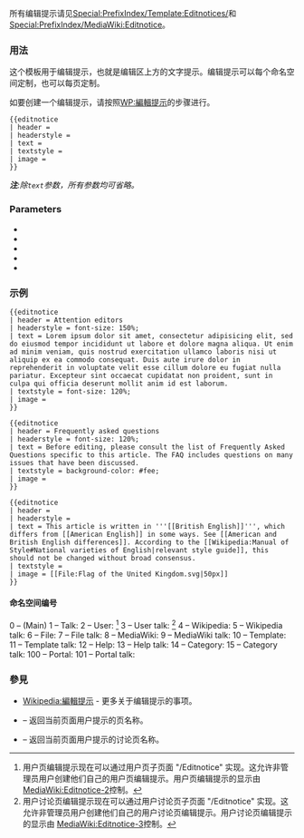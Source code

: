 {{Documentation subpage}}
{{Used in system|[[Special:前缀索引/MediaWiki:Editnotice-|MediaWiki:Editnotice-*]]}}
{{缺乏中文说明}}
<!-- 在本行下編輯模板說明 -->
所有编辑提示请见[[Special:PrefixIndex/Template:Editnotices/]]和[[Special:PrefixIndex/MediaWiki:Editnotice]]。
=== 用法 ===

这个模板用于编辑提示，也就是编辑区上方的文字提示。编辑提示可以每个命名空间定制，也可以每页定制。

如要创建一个编辑提示，请按照[[WP:編輯提示]]的步骤进行。

<pre>
{{editnotice
| header =
| headerstyle =
| text =
| textstyle =
| image =
}}
</pre>

'''''注''':除<code>text</code>参数，所有参数均可省略。''

=== Parameters ===
<!---{{para|id}} 不明含义 --->
* {{para|header|头部文本}}
* {{para|headerstyle|头部文本的CSS格式}}
* {{para|text|主要文本}}
* {{para|textstyle|主要文本的CSS格式}}
* {{para|image|图片}}

=== 示例 ===

<pre>
{{editnotice
| header = Attention editors
| headerstyle = font-size: 150%;
| text = Lorem ipsum dolor sit amet, consectetur adipisicing elit, sed do eiusmod tempor incididunt ut labore et dolore magna aliqua. Ut enim ad minim veniam, quis nostrud exercitation ullamco laboris nisi ut aliquip ex ea commodo consequat. Duis aute irure dolor in reprehenderit in voluptate velit esse cillum dolore eu fugiat nulla pariatur. Excepteur sint occaecat cupidatat non proident, sunt in culpa qui officia deserunt mollit anim id est laborum.
| textstyle = font-size: 120%;
| image =
}}
</pre>
{{editnotice
| header = Attention editors
| headerstyle = font-size: 150%;
| text = Lorem ipsum dolor sit amet, consectetur adipisicing elit, sed do eiusmod tempor incididunt ut labore et dolore magna aliqua. Ut enim ad minim veniam, quis nostrud exercitation ullamco laboris nisi ut aliquip ex ea commodo consequat. Duis aute irure dolor in reprehenderit in voluptate velit esse cillum dolore eu fugiat nulla pariatur. Excepteur sint occaecat cupidatat non proident, sunt in culpa qui officia deserunt mollit anim id est laborum.
| textstyle = font-size: 120%;
| image =
}}

<pre>
{{editnotice
| header = Frequently asked questions
| headerstyle = font-size: 120%;
| text = Before editing, please consult the list of Frequently Asked Questions specific to this article. The FAQ includes questions on many issues that have been discussed.
| textstyle = background-color: #fee;
| image =
}}
</pre>
{{editnotice
| header = Frequently asked questions
| headerstyle = font-size: 120%;
| text = Before editing, please consult the list of Frequently Asked Questions specific to this article. The FAQ includes questions on many issues that have been discussed.
| textstyle = background-color: #fee;
| image =
}}

<pre>
{{editnotice
| header =
| headerstyle =
| text = This article is written in '''[[British English]]''', which differs from [[American English]] in some ways. See [[American and British English differences]]. According to the [[Wikipedia:Manual of Style#National varieties of English|relevant style guide]], this should not be changed without broad consensus.
| textstyle =
| image = [[File:Flag of the United Kingdom.svg|50px]]
}}
</pre>
{{editnotice
| header =
| headerstyle =
| text = This article is written in '''[[British English]]''', which differs from [[American English]] in some ways. See [[American and British English differences]]. According to the [[Wikipedia:Manual of Style#National varieties of English|relevant style guide]], this should not be changed without broad consensus.
| textstyle =
| image = [[File:Flag of the United Kingdom.svg|50px]]
}}

==== 命名空间编号 ====
<poem>
0 – (Main)
1 – Talk:
2 – User: <ref group="note">用户页编辑提示现在可以通过用户页子页面 "/Editnotice" 实现。这允许非管理员用户创建他们自己的用户页编辑提示。用户页编辑提示的显示由 [[MediaWiki:Editnotice-2]]控制。</ref>
3 – User talk: <ref group="note">用户讨论页编辑提示现在可以通过用户讨论页子页面 "/Editnotice" 实现。这允许非管理员用户创建他们自己的用户讨论页编辑提示。用户讨论页编辑提示的显示由 [[MediaWiki:Editnotice-3]]控制。</ref>
4 – Wikipedia:
5 – Wikipedia talk:
6 – File:
7 – File talk:
8 – MediaWiki:
9 – MediaWiki talk:
10 – Template:
11 – Template talk:
12 – Help:
13 – Help talk:
14 – Category:
15 – Category talk:
100 – Portal:
101 – Portal talk:
</poem>

{{reflist|group="note"}}

=== 參見 ===
* [[Wikipedia:編輯提示]] - 更多关于编辑提示的事项。
* {{tl|editnotice pagename}} – 返回当前页面用户提示的页名称。
* {{tl|editnotice talkpagename}} – 返回当前页面用户提示的讨论页名称。

<includeonly>
<!-- 本行下加入模板的分類 -->
[[Category:頁面訊息模板| ]]
[[Category:編輯提示模板|{{PAGENAME}}]]
[[Category:維基百科編輯提示| ]]

<!-- 本行下加入模板的跨語言鏈接 -->
</includeonly>